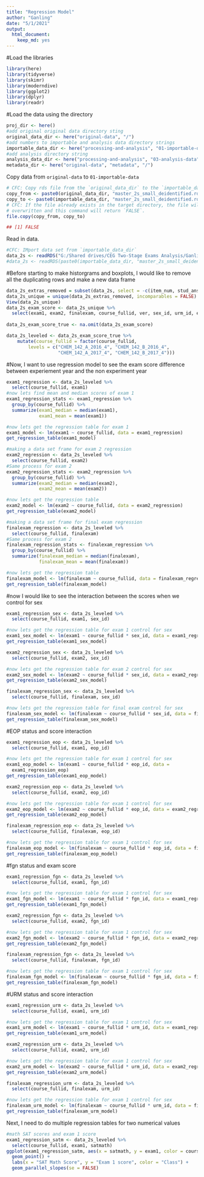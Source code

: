 ```yaml
---
title: "Regression Model"
author: "Ganling"
date: "5/1/2021"
output: 
  html_document:
    keep_md: yes
---
```

#Load the libraries
```r
library(here)
library(tidyverse)
library(skimr)
library(moderndive)
library(ggplot2)
library(dplyr)
library(readr)
```
#Load the data using the directory 
```r
proj_dir <- here()
#add original original data directory sting
original_data_dir <- here("original-data", "/")
#add numbers to importable and analysis data directory strings
importable_data_dir <- here("processing-and-analysis", "01-importable-data", "/")
#add analysis directory string
analysis_data_dir <- here("processing-and-analysis", "03-analysis-data", "/")
metadata_dir <- here("original-data", "metadata", "/")
```

Copy data from `original-data` to `01-importable-data`

```r
# CFC: Copy rds file from the `original_data_dir` to the `importable_data_dir`.
copy_from <- paste0(original_data_dir, "master_2s_small_deidentified.rds")
copy_to <- paste0(importable_data_dir, "master_2s_small_deidentified.rds")
# CFC: If the file already exists in the target directory, the file will not be 
# overwritten and this command will return `FALSE`.
file.copy(copy_from, copy_to)
```

```r
## [1] FALSE
```

Read in data.

```r
#CFC: IMport data set from `importable_data_dir`
data_2s <- readRDS("G:/Shared drives/CEG Two-Stage Exams Analysis/Ganling/two-stage-2/processing-and-analysis/01-importable-data/master_2s_small_deidentified.rds")
#data_2s <- readRDS(paste0(importable_data_dir, "master_2s_small_deidenitified.rds")) (still does not work for some reason)
```

#Before starting to make historgrams and boxplots, I would like to remove all the duplicating rows and make a new data frame

```r
data_2s_extras_removed = subset(data_2s, select = -c(item_num, stud_ans, exam_key, corr, bloom_rating, complexity_rating_mean, complexity_rating_median, item_code, stem))
data_2s_unique = unique(data_2s_extras_removed, incomparables = FALSE)
View(data_2s_unique)
data_2s_exam_score <- data_2s_unique %>% 
  select(exam1, exam2, finalexam, course_fullid, ver, sex_id, urm_id, eop_id, fgn_id, satverbal, satmath, high_sch_gpa, mastered_topics_initial_kc)
  
data_2s_exam_score_true <- na.omit(data_2s_exam_score)

data_2s_leveled <- data_2s_exam_score_true %>% 
    mutate(course_fullid = factor(course_fullid, 
        levels = c("CHEM_142_A_2016_4", "CHEM_142_B_2016_4", 
                   "CHEM_142_A_2017_4", "CHEM_142_B_2017_4")))
```
#Now, I want to use regression model to see the exam score difference between experiement year and the non experiment year
```r
exam1_regression <- data_2s_leveled %>%
  select(course_fullid, exam1)
#now lets find mean and median scores of exam 1
exam1_regression_stats <- exam1_regression %>%
  group_by(course_fullid) %>%
  summarize(exam1_median = median(exam1), 
            exam1_mean = mean(exam1))

#now lets get the regression table for exam 1 
exam1_model <- lm(exam1 ~ course_fullid, data = exam1_regression)
get_regression_table(exam1_model)

#making a data set frame for exam 2 regression
exam2_regression <- data_2s_leveled %>%
  select(course_fullid, exam2)
#Same process for exam 2
exam2_regression_stats <- exam2_regression %>%
  group_by(course_fullid) %>%
  summarize(exam2_median = median(exam2), 
            exam2_mean = mean(exam2))

#now lets get the regression table
exam2_model <- lm(exam2 ~ course_fullid, data = exam2_regression)
get_regression_table(exam2_model)

#making a data set frame for final exam regression
finalexam_regression <- data_2s_leveled %>%
  select(course_fullid, finalexam)
#Same process for exam 2
finalexam_regression_stats <- finalexam_regression %>%
  group_by(course_fullid) %>%
  summarize(finalexam_median = median(finalexam), 
            finalexam_mean = mean(finalexam))

#now lets get the regression table
finalexam_model <- lm(finalexam ~ course_fullid, data = finalexam_regression)
get_regression_table(finalexam_model)
```
#now I would like to see the interaction between the scores when we control for sex
```r
exam1_regression_sex <- data_2s_leveled %>%
  select(course_fullid, exam1, sex_id)

#now lets get the regression table for exam 1 control for sex
exam1_sex_model <- lm(exam1 ~ course_fullid * sex_id, data = exam1_regression_sex)
get_regression_table(exam1_sex_model)

exam2_regression_sex <- data_2s_leveled %>%
  select(course_fullid, exam2, sex_id)

#now lets get the regression table for exam 2 control for sex
exam2_sex_model <- lm(exam2 ~ course_fullid * sex_id, data = exam2_regression_sex)
get_regression_table(exam2_sex_model)

finalexam_regression_sex <- data_2s_leveled %>%
  select(course_fullid, finalexam, sex_id)

#now lets get the regression table for final exam control for sex
finalexam_sex_model <- lm(finalexam ~ course_fullid * sex_id, data = finalexam_regression_sex)
get_regression_table(finalexam_sex_model)
```
#EOP status and score interaction
```r
exam1_regression_eop <- data_2s_leveled %>%
  select(course_fullid, exam1, eop_id)

#now lets get the regression table for exam 1 control for sex
exam1_eop_model <- lm(exam1 ~ course_fullid * eop_id, data = 
  exam1_regression_eop)
get_regression_table(exam1_eop_model)

exam2_regression_eop <- data_2s_leveled %>%
  select(course_fullid, exam2, eop_id)

#now lets get the regression table for exam 1 control for sex
exam2_eop_model <- lm(exam2 ~ course_fullid * eop_id, data = exam2_regression_eop)
get_regression_table(exam2_eop_model)

finalexam_regression_eop <- data_2s_leveled %>%
  select(course_fullid, finalexam, eop_id)

#now lets get the regression table for exam 1 control for sex
finalexam_eop_model <- lm(finalexam ~ course_fullid * eop_id, data = finalexam_regression_eop)
get_regression_table(finalexam_eop_model)
```
#fgn status and exam score 
```r
exam1_regression_fgn <- data_2s_leveled %>%
  select(course_fullid, exam1, fgn_id)

#now lets get the regression table for exam 1 control for sex
exam1_fgn_model <- lm(exam1 ~ course_fullid * fgn_id, data = exam1_regression_fgn)
get_regression_table(exam1_fgn_model)

exam2_regression_fgn <- data_2s_leveled %>%
  select(course_fullid, exam2, fgn_id)

#now lets get the regression table for exam 1 control for sex
exam2_fgn_model <- lm(exam2 ~ course_fullid * fgn_id, data = exam2_regression_fgn)
get_regression_table(exam2_fgn_model)

finalexam_regression_fgn <- data_2s_leveled %>%
  select(course_fullid, finalexam, fgn_id)

#now lets get the regression table for exam 1 control for sex
finalexam_fgn_model <- lm(finalexam ~ course_fullid * fgn_id, data = finalexam_regression_fgn)
get_regression_table(finalexam_fgn_model)
```
#URM status and score interaction
```r
exam1_regression_urm <- data_2s_leveled %>%
  select(course_fullid, exam1, urm_id)

#now lets get the regression table for exam 1 control for sex
exam1_urm_model <- lm(exam1 ~ course_fullid * urm_id, data = exam1_regression_urm)
get_regression_table(exam1_urm_model)

exam2_regression_urm <- data_2s_leveled %>%
  select(course_fullid, exam2, urm_id)

#now lets get the regression table for exam 1 control for sex
exam2_urm_model <- lm(exam2 ~ course_fullid * urm_id, data = exam2_regression_urm)
get_regression_table(exam2_urm_model)

finalexam_regression_urm <- data_2s_leveled %>%
  select(course_fullid, finalexam, urm_id)

#now lets get the regression table for exam 1 control for sex
finalexam_urm_model <- lm(finalexam ~ course_fullid * urm_id, data = finalexam_regression_urm)
get_regression_table(finalexam_urm_model)
```
Next, I need to do multiple regression tables for two numerical values 
```r
#math SAT scores and exam 1 score 
exam1_regression_satm <- data_2s_leveled %>% 
  select(course_fullid, exam1, satmath)
ggplot(exam1_regression_satm, aes(x = satmath, y = exam1, color = course_fullid)) +
  geom_point() +
  labs(x = "SAT Math Score", y = "Exam 1 score", color = "Class") +
  geom_parallel_slopes(se = FALSE)
```









